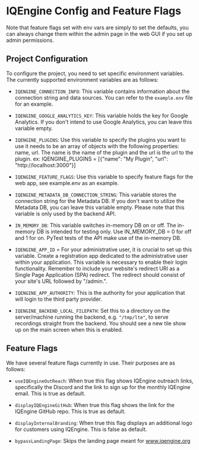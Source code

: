 # IQEngine Config and Feature Flags

Note that feature flags set with env vars are simply to set the defaults, you can always change them within the admin page in the web GUI if you set up admin permissions.

## Project Configuration

To configure the project, you need to set specific environment variables. The currently supported environment variables are as follows:

* `IQENGINE_CONNECTION_INFO`: This variable contains information about the connection string and data sources. You can refer to the `example.env` file for an example.

* `IQENGINE_GOOGLE_ANALYTICS_KEY`: This variable holds the key for Google Analytics. If you don't intend to use Google Analytics, you can leave this variable empty.

* `IQENGINE_PLUGINS`: Use this variable to specify the plugins you want to use it needs to be an array of objects with the following properties: name, url. The name is the name of the plugin and the url is the url to the plugin. ex: IQENGINE_PLUGINS = [\{"name": "My Plugin", "url": "http://localhost:3000"\}]

* `IQENGINE_FEATURE_FLAGS`: Use this variable to specify feature flags for the web app, see example.env as an example.

* `IQENGINE_METADATA_DB_CONNECTION_STRING`: This variable stores the connection string for the Metadata DB. If you don't want to utilize the Metadata DB, you can leave this variable empty. Please note that this variable is only used by the backend API.

* `IN_MEMORY_DB`: This variable switches in-memory DB on or off. The in-memory DB is intended for testing only. Use IN_MEMORY_DB = 0 for off and 1 for on. PyTest tests of the API make use of the in-memory DB.

* `IQENGINE_APP_ID` = For your administrative user, it is crucial to set up this variable. Create a registration app dedicated to the administrative user within your application. This variable is necessary to enable their login functionality. Remember to include your website's redirect URI as a Single Page Application (SPA) redirect. The redirect should consist of your site's URL followed by "/admin.".

* `IQENGINE_APP_AUTHORITY`: This is the authority for your application that will login to the third party provider.

* `IQENGINE_BACKEND_LOCAL_FILEPATH`: Set this to a directory on the server/machine running the backend, e.g. `"/tmp/lte"`, to serve recordings straight from the backend.  You should see a new tile show up on the main screen when this is enabled.

## Feature Flags

We have several feature flags currently in use. Their purposes are as follows:

* `useIQEngineOutReach`: When true this flag shows IQEngine outreach links, specifically the Discord and the link to sign up for the monthly IQEngine email. This is true as default.

* `displayIQEngineGitHub`: When true this flag shows the link for the IQEngine GitHub repo. This is true as default.

* `displayInternalBranding`: When true this flag displays an additional logo for customers using IQEngine. This is false as default.

* `bypassLandingPage`: Skips the landing page meant for www.iqengine.org

